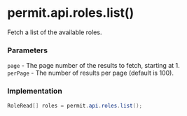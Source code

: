 # permit.api.roles.list()

Fetch a list of the available roles.

### Parameters

`page` - The page number of the results to fetch, starting at 1.<br/>
`perPage` - The number of results per page (default is 100).<br/>

### Implementation

```java
RoleRead[] roles = permit.api.roles.list();
```
